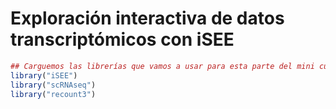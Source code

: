 # Exploración interactiva de datos transcriptómicos con iSEE

```r
## Carguemos las librerías que vamos a usar para esta parte del mini curso
library("iSEE")
library("scRNAseq")
library("recount3")
```

